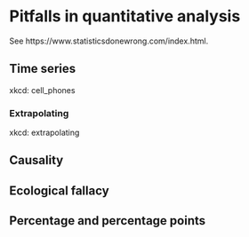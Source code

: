 # Pitfalls in quantitative analysis

See https://www.statisticsdonewrong.com/index.html. 

## Time series

xkcd: cell_phones

### Extrapolating

xkcd: extrapolating

## Causality

## Ecological fallacy

## Percentage and percentage points
